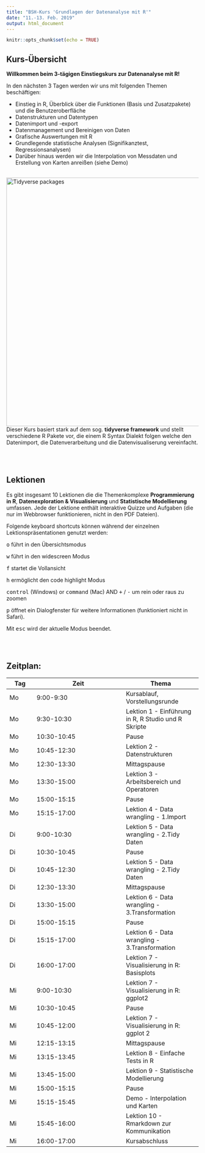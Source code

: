 ```yaml
---
title: "BSH-Kurs 'Grundlagen der Datenanalyse mit R'"
date: "11.-13. Feb. 2019"
output: html_document
---
```


```r
knitr::opts_chunk$set(echo = TRUE)
```

<!-- <a href="https://marinedatascience.de" style="height:100px; width:auto; top: 0; left:0;"> -->
<!--   <img src="img_site/mds_logo_text_144dpi.svg" alt="MDS Logo"> -->
<!-- </a> -->
  

## Kurs-Übersicht

**Willkommen beim 3-tägigen Einstiegskurs zur Datenanalyse mit R!**

In den nächsten 3 Tagen werden wir uns mit folgenden Themen beschäftigen:

- Einstieg in R, Überblick über die Funktionen (Basis und Zusatzpakete) und die Benutzeroberfläche
- Datenstrukturen und Datentypen
- Datenimport und -export
- Datenmanagement und Bereinigen von Daten
- Grafische Auswertungen mit R
- Grundlegende statistische Analysen (Signifikanztest, Regressionsanalysen)
- Darüber hinaus werden wir die Interpolation von Messdaten und Erstellung von Karten anreißen (siehe Demo)

<br>
<img src="img_site/Tidyverse_packages.png" alt="Tidyverse packages" style="float:left;clear:left;width:650px;border:0;padding:0% 4% 0% 0%;"/>

<br>
<br>

Dieser Kurs basiert stark auf dem sog. **tidyverse framework** und stellt verschiedene R Pakete vor, die einem R Syntax Dialekt folgen welche den Datenimport, die Datenverarbeitung und die Datenvisualiserung vereinfacht.

<br>
<br>


## Lektionen

Es gibt insgesamt 10 Lektionen die die Themenkomplexe **Programmierung in R**, **Datenexploration & Visualisierung** und **Statistische Modellierung** umfassen. Jede der Lektione enthält interaktive Quizze und Aufgaben (die nur im Webbrowser funktionieren, nicht in den PDF Dateien).

Folgende keyboard shortcuts können während der einzelnen Lektionspräsentationen genutzt werden:


<kbd>o</kbd> führt in den Übersichtsmodus

<kbd>w</kbd> führt in den widescreen Modus

<kbd>f</kbd> startet die Vollansicht

<kbd>h</kbd> ermöglicht den code highlight Modus

<kbd>control</kbd> (Windows) or <kbd>command</kbd> (Mac) AND <kbd>+</kbd> / <kbd>-</kbd> um rein oder raus zu zoomen<br>

<kbd>p</kbd> öffnet ein Dialogfenster für weitere Informationen (funktioniert nicht in Safari).

Mit <kbd>esc</kbd> wird der aktuelle Modus beendet.

<br>
<br>


## Zeitplan:

Tag | Zeit        | Thema
----|-------------|-----------
Mo  | 9:00-9:30   | Kursablauf, Vorstellungsrunde 
Mo  | 9:30-10:30  | Lektion 1 - Einführung in R, R Studio und R Skripte
Mo  | 10:30-10:45 | Pause
Mo  | 10:45-12:30 | Lektion 2 - Datenstrukturen
Mo  | 12:30-13:30 | Mittagspause
Mo  | 13:30-15:00 | Lektion 3 - Arbeitsbereich und Operatoren
Mo  | 15:00-15:15 | Pause
Mo  | 15:15-17:00 | Lektion 4 - Data wrangling - 1.Import
Di  | 9:00-10:30  | Lektion 5 - Data wrangling - 2.Tidy Daten
Di  | 10:30-10:45 | Pause
Di  | 10:45-12:30 | Lektion 5 - Data wrangling - 2.Tidy Daten
Di  | 12:30-13:30 | Mittagspause
Di  | 13:30-15:00 | Lektion 6 - Data wrangling - 3.Transformation
Di  | 15:00-15:15 | Pause
Di  | 15:15-17:00 | Lektion 6 - Data wrangling - 3.Transformation
Di  | 16:00-17:00 | Lektion 7 - Visualisierung in R: Basisplots
Mi  | 9:00-10:30  | Lektion 7 - Visualisierung in R: ggplot2
Mi  | 10:30-10:45 | Pause
Mi  | 10:45-12:00 | Lektion 7 - Visualisierung in R: ggplot 2
Mi  | 12:15-13:15 | Mittagspause
Mi  | 13:15-13:45 | Lektion 8 - Einfache Tests in R
Mi  | 13:45-15:00 | Lektion 9 - Statistische Modellierung
Mi  | 15:00-15:15 | Pause
Mi  | 15:15-15:45 | Demo - Interpolation und Karten
Mi  | 15:45-16:00 | Lektion 10 - Rmarkdown zur Kommunikation 
Mi  | 16:00-17:00 | Kursabschluss
